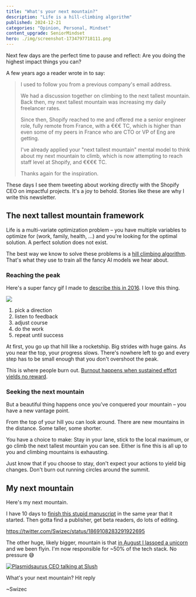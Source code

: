 ```yaml
---
title: "What's your next mountain?"
description: "Life is a hill-climbing algorithm"
published: 2024-12-21
categories: "Opinion, Personal, Mindset"
content_upgrade: SeniorMindset
hero: ./img/screenshot-1734797718111.png
---
```


Next few days are the perfect time to pause and reflect: Are you doing the highest impact things you can?

A few years ago a reader wrote in to say:

> I used to follow you from a previous company's email address.
>
> We had a discussion together on climbing to the next tallest mountain. Back then, my next tallest mountain was increasing my daily freelancer rates.
>
> Since then, Shopify reached to me and offered me a senior engineer role, fully remote from France, with a €€€ TC, which is higher than even some of my peers in France who are CTO or VP of Eng are getting.
>
> I've already applied your "next tallest mountain" mental model to think about my next mountain to climb, which is now attempting to reach staff level at Shopify, and €€€€ TC.
>
> Thanks again for the inspiration.

These days I see them tweeting about working directly with the Shopify CEO on impactful projects. It's a joy to behold. Stories like these are why I write this newsletter.

## The next tallest mountain framework

Life is a multi-variate optimization problem – you have multiple variables to optimize for (work, family, health, ...) and you're looking for the optimal solution. A perfect solution does not exist.

The best way we know to solve these problems is a [hill climbing algorithm](https://en.wikipedia.org/wiki/Hill_climbing). That's what they use to train all the fancy AI models we hear about.

### Reaching the peak

Here's a super fancy gif I made to [describe this in 2016](https://swizec.com/blog/these-19-words-are-the-only-selfhelp-and-business-advice-you-need/). I love this thing.

[![](https://swizec.com/wp-content/uploads/2016/11/giphy-2.gif)](https://swizec.com/blog/these-19-words-are-the-only-selfhelp-and-business-advice-you-need/)

1. pick a direction
2. listen to feedback
3. adjust course
4. do the work
5. repeat until success

At first, you go up that hill like a rocketship. Big strides with huge gains. As you near the top, your progress slows. There's nowhere left to go and every step has to be small enough that you don't overshoot the peak.

This is where people burn out. [Burnout happens when sustained effort yields no reward](https://swizec.com/blog/deep-work-december/).

### Seeking the next mountain

But a beautiful thing happens once you've conquered your mountain – you have a new vantage point.

From the top of your hill you can look around. There are new mountains in the distance. Some taller, some shorter.

You have a choice to make: Stay in your lane, stick to the local maximum, or go climb the next tallest mountain you can see. Either is fine this is all up to you and climbing mountains is exhausting.

Just know that if you choose to stay, don't expect your actions to yield big changes. Don't burn out running circles around the summit.

## My next mountain

Here's my next mountain.

I have 10 days to [finish this stupid manuscript](https://swizec.com/blog/can-i-get-your-opinion/) in the same year that it started. Then gotta find a publisher, get beta readers, do lots of editing.

https://twitter.com/Swizec/status/1869108283291922695

The other huge, likely bigger, mountain is that [in August I lassoed a unicorn](https://swizec.com/blog/some-personal-news/) and we been flyin. I'm now responsible for ~50% of the tech stack. No pressure 😅

[![Plasmidsaurus CEO talking at Slush](https://i.imgur.com/Z3MbKrP.png)](https://www.youtube.com/watch?v=BAzt7YMqSnw)

What's your next mountain? Hit reply

~Swizec

